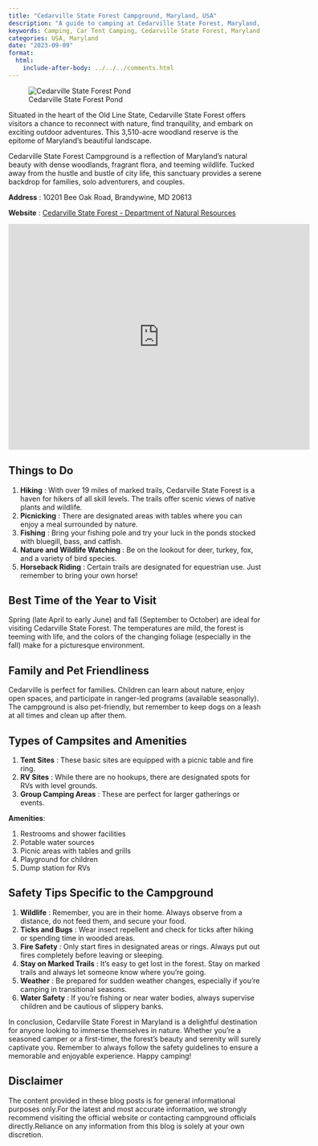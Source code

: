 ```yaml
---
title: "Cedarville State Forest Campground, Maryland, USA"
description: "A guide to camping at Cedarville State Forest, Maryland, USA."
keywords: Camping, Car Tent Camping, Cedarville State Forest, Maryland, USA
categories: USA, Maryland
date: "2023-09-09"
format:
  html:
    include-after-body: ../../../comments.html
---
```


![Cedarville State Forest Pond](https://dnr.maryland.gov/publiclands/PublishingImages/Cedarville_SpringReflections_TerryThomas.png){.preview-image}

Situated in the heart of the Old Line State, Cedarville State Forest offers visitors a chance to reconnect with nature, find tranquility, and embark on exciting outdoor adventures. This 3,510-acre woodland reserve is the epitome of Maryland's beautiful landscape.

Cedarville State Forest Campground is a reflection of Maryland's natural beauty with dense woodlands, fragrant flora, and teeming wildlife. Tucked away from the hustle and bustle of city life, this sanctuary provides a serene backdrop for families, solo adventurers, and couples.

**Address** : 10201 Bee Oak Road, Brandywine, MD 20613

**Website** : [Cedarville State Forest - Department of Natural Resources](https://dnr.maryland.gov/publiclands/Pages/southern/Cedarville/Camping.aspx) 

<iframe src="https://www.google.com/maps/embed?pb=!1m18!1m12!1m3!1d3116.0952749229946!2d-76.83255022481893!3d38.646689571778566!2m3!1f0!2f0!3f0!3m2!1i1024!2i768!4f13.1!3m3!1m2!1s0x89b7a1fcc93bb1a7%3A0x8f898a45e70db8ea!2s10201%20Bee%20Oak%20Rd%2C%20Brandywine%2C%20MD%2020613!5e0!3m2!1sen!2sus!4v1694387226273!5m2!1sen!2sus" width="600" height="450" style="border:0;" allowfullscreen="" loading="lazy" referrerpolicy="no-referrer-when-downgrade"></iframe>

## Things to Do

1. **Hiking** : With over 19 miles of marked trails, Cedarville State Forest is a haven for hikers of all skill levels. The trails offer scenic views of native plants and wildlife. 
2. **Picnicking** : There are designated areas with tables where you can enjoy a meal surrounded by nature. 
3. **Fishing** : Bring your fishing pole and try your luck in the ponds stocked with bluegill, bass, and catfish. 
4. **Nature and Wildlife Watching** : Be on the lookout for deer, turkey, fox, and a variety of bird species. 
5. **Horseback Riding** : Certain trails are designated for equestrian use. Just remember to bring your own horse!

## Best Time of the Year to Visit

Spring (late April to early June) and fall (September to October) are ideal for visiting Cedarville State Forest. The temperatures are mild, the forest is teeming with life, and the colors of the changing foliage (especially in the fall) make for a picturesque environment.

## Family and Pet Friendliness

Cedarville is perfect for families. Children can learn about nature, enjoy open spaces, and participate in ranger-led programs (available seasonally). The campground is also pet-friendly, but remember to keep dogs on a leash at all times and clean up after them.

## Types of Campsites and Amenities

1.    **Tent Sites** : These basic sites are equipped with a picnic table and fire ring. 
2.    **RV Sites** : While there are no hookups, there are designated spots for RVs with level grounds. 
3.    **Group Camping Areas** : These are perfect for larger gatherings or events.

**Amenities**:

1.   Restrooms and shower facilities
2.   Potable water sources
3.   Picnic areas with tables and grills
4.   Playground for children
5.   Dump station for RVs

## Safety Tips Specific to the Campground

1. **Wildlife** : Remember, you are in their home. Always observe from a distance, do not feed them, and secure your food. 
2. **Ticks and Bugs** : Wear insect repellent and check for ticks after hiking or spending time in wooded areas. 
3. **Fire Safety** : Only start fires in designated areas or rings. Always put out fires completely before leaving or sleeping. 
4. **Stay on Marked Trails** : It's easy to get lost in the forest. Stay on marked trails and always let someone know where you're going. 
5. **Weather** : Be prepared for sudden weather changes, especially if you're camping in transitional seasons. 
6. **Water Safety** : If you're fishing or near water bodies, always supervise children and be cautious of slippery banks.

In conclusion, Cedarville State Forest in Maryland is a delightful destination for anyone looking to immerse themselves in nature. Whether you're a seasoned camper or a first-timer, the forest's beauty and serenity will surely captivate you. Remember to always follow the safety guidelines to ensure a memorable and enjoyable experience. Happy camping!

::: callout-important
## Disclaimer
The content provided in these blog posts is for general informational purposes only.For the latest and most accurate information, we strongly recommend visiting the official website or contacting campground officials directly.Reliance on any information from this blog is solely at your own discretion.
:::